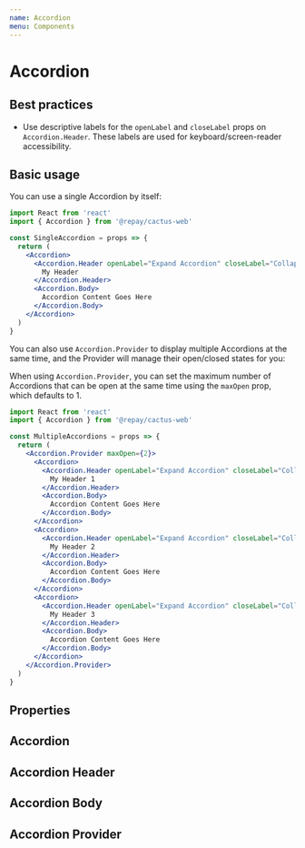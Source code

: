 ```yaml
---
name: Accordion
menu: Components
---
```



# Accordion

## Best practices

- Use descriptive labels for the `openLabel` and `closeLabel` props on `Accordion.Header`. These labels are used for keyboard/screen-reader accessibility.

## Basic usage

You can use a single Accordion by itself:

```jsx
import React from 'react'
import { Accordion } from '@repay/cactus-web'

const SingleAccordion = props => {
  return (
    <Accordion>
      <Accordion.Header openLabel="Expand Accordion" closeLabel="Collapse Accordion">
        My Header
      </Accordion.Header>
      <Accordion.Body>
        Accordion Content Goes Here
      </Accordion.Body>
    </Accordion>
  )
}
```

You can also use `Accordion.Provider` to display multiple Accordions at the same time, and the Provider will manage their open/closed states for you:

When using `Accordion.Provider`, you can set the maximum number of Accordions that can be open at the same time using the `maxOpen` prop, which defaults to 1.

```jsx
import React from 'react'
import { Accordion } from '@repay/cactus-web'

const MultipleAccordions = props => {
  return (
    <Accordion.Provider maxOpen={2}>
      <Accordion>
        <Accordion.Header openLabel="Expand Accordion" closeLabel="Collapse Accordion">
          My Header 1
        </Accordion.Header>
        <Accordion.Body>
          Accordion Content Goes Here
        </Accordion.Body>
      </Accordion>
      <Accordion>
        <Accordion.Header openLabel="Expand Accordion" closeLabel="Collapse Accordion">
          My Header 2
        </Accordion.Header>
        <Accordion.Body>
          Accordion Content Goes Here
        </Accordion.Body>
      </Accordion>
      <Accordion>
        <Accordion.Header openLabel="Expand Accordion" closeLabel="Collapse Accordion">
          My Header 3
        </Accordion.Header>
        <Accordion.Body>
          Accordion Content Goes Here
        </Accordion.Body>
      </Accordion>
    </Accordion.Provider>
  )
}
```


## Properties

## Accordion
<PropsTable of={Accordion} />

## Accordion Header
<PropsTable of={Accordion} staticProp="AccordionHeader" />

## Accordion Body
<PropsTable of={Accordion} staticProp="AccordionBody" />

## Accordion Provider
<PropsTable of={Accordion} staticProp="AccordionProvider" />
